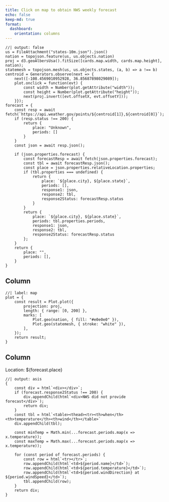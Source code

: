 ```yaml
---
title: Click on map to obtain NWS weekly forecast
echo: false
keep-md: true
format:
  dashboard:
    orientation: columns
---
```


```ojs
//| output: false
us = FileAttachment("states-10m.json").json()
nation = topojson.feature(us, us.objects.nation)
proj = d3.geoAlbersUsa().fitSize([cards.map.width, cards.map.height], nation);
statemesh = topojson.mesh(us, us.objects.states, (a, b) => a !== b)
centroid = Generators.observe(next => {
    next([-108.4569010952928, 36.85687898029089]);
    plot.onclick = function(evt) {
        const width = Number(plot.getAttribute("width"));
        const height = Number(plot.getAttribute("height"));
        next(proj.invert([evt.offsetX, evt.offsetY]));
    }});
forecast = {
    const resp = await fetch(`https://api.weather.gov/points/${centroid[1]},${centroid[0]}`);
    if (resp.status !== 200) {
        return {
            place: "Unknown",
            periods: []
        }
    }
    const json = await resp.json();
    
    if (json.properties.forecast) {
        const forecastResp = await fetch(json.properties.forecast);
        const tbl = await forecastResp.json();
        const place = json.properties.relativeLocation.properties;
        if (tbl.properties === undefined) {
            return {
                place: `${place.city}, ${place.state}`,
                periods: [],
                response1: json,
                response2: tbl,
                response2Status: forecastResp.status
            }
        }
        return {
            place: `${place.city}, ${place.state}`,
            periods: tbl.properties.periods,
            response1: json,
            response2: tbl,
            response2Status: forecastResp.status
        };
    }
    return {
        place: "",
        periods: [],
    }
}
```

## Column {width=60%}

```ojs
//| label: map
plot = {
    const result = Plot.plot({
        projection: proj,
        length: { range: [0, 200] },
        marks: [
            Plot.geo(nation, { fill: "#e0e0e0" }),
            Plot.geo(statemesh, { stroke: "white" }),
        ],
    });
    return result;
}
```

## Column {width=40%}

:::{.card}

:::{.card-header}
Location: ${forecast.place}
:::

:::{.card-body}
```ojs
//| output: asis
{
    const div = html`<div></div>`;
    if (forecast.response2Status !== 200) {
        div.appendChild(html`<div>NWS did not provide forecast</div>`);
        return div;
    }
    const tbl = html`<table><thead><tr><th>when</th><th>temperature</th><th>wind</th></table>`
    div.appendChild(tbl);

    const minTemp = Math.min(...forecast.periods.map(x => x.temperature));
    const maxTemp = Math.max(...forecast.periods.map(x => x.temperature));

    for (const period of forecast.periods) {
        const row = html`<tr></tr>`;
        row.appendChild(html`<td>${period.name}</td>`);
        row.appendChild(html`<td>${period.temperature}</td>`);
        row.appendChild(html`<td>${period.windDirection} at ${period.windSpeed}</td>`);
        tbl.appendChild(row);
    }
    return div;
}
```
:::

:::
